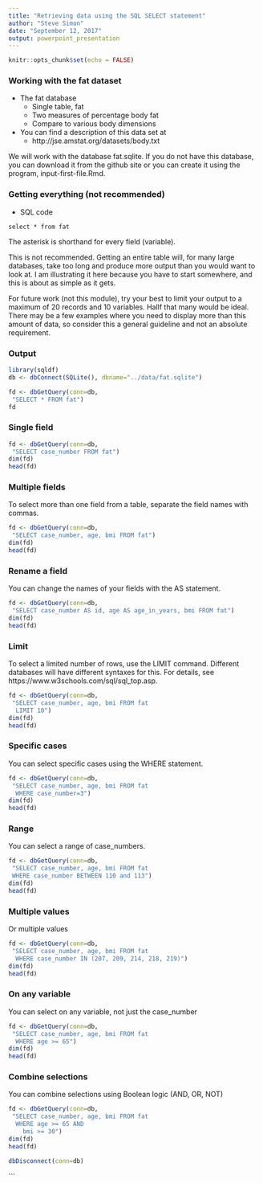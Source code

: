 ```yaml
---
title: "Retrieving data using the SQL SELECT statement"
author: "Steve Simon"
date: "September 12, 2017"
output: powerpoint_presentation
---
```


```r
knitr::opts_chunk$set(echo = FALSE)
```

### Working with the fat dataset

+ The fat database
  + Single table, fat
  + Two measures of percentage body fat
  + Compare to various body dimensions
+ You can find a description of this data set at
  + http://jse.amstat.org/datasets/body.txt
  
<div class="notes">

We will work with the database fat.sqlite. If you do not have this database, you can download it from the github site or you can create it using the program, input-first-file.Rmd.

</div>

### Getting everything (not recommended)
+ SQL code
```{}
select * from fat
```

<div class="notes">

The asterisk is shorthand for every field (variable).

This is not recommended. Getting an entire table will, for many large databases, take too long and produce more output than you would want to look at. I am illustrating it here because you have to start somewhere, and this is about as simple as it gets.

For future work (not this module), try your best to limit your output to a maximum of 20 records and 10 variables. Hallf that many would be ideal. There may be a few examples where you need to display more than this amount of data, so consider this a general guideline and not an absolute requirement.

</div>

### Output

```r
library(sqldf)
db <- dbConnect(SQLite(), dbname="../data/fat.sqlite")

fd <- dbGetQuery(conn=db,
 "SELECT * FROM fat")
fd
```

### Single field

```r
fd <- dbGetQuery(conn=db,
 "SELECT case_number FROM fat")
dim(fd)
head(fd)
```

### Multiple fields

To select more than one field from a table, separate the field names with commas.

```r
fd <- dbGetQuery(conn=db,
 "SELECT case_number, age, bmi FROM fat")
dim(fd)
head(fd)
```

### Rename a field

You can change the names of your fields with the AS statement.

```r
fd <- dbGetQuery(conn=db,
 "SELECT case_number AS id, age AS age_in_years, bmi FROM fat")
dim(fd)
head(fd)
```

### Limit

To select a limited number of rows, use the LIMIT command. Different databases will have different syntaxes for this. For details, see https://www.w3schools.com/sql/sql_top.asp.

```r
fd <- dbGetQuery(conn=db,
 "SELECT case_number, age, bmi FROM fat
  LIMIT 10")
dim(fd)
head(fd)
```

### Specific cases

You can select specific cases using the WHERE statement.

```r
fd <- dbGetQuery(conn=db,
 "SELECT case_number, age, bmi FROM fat
  WHERE case_number=3")
dim(fd)
head(fd)
```

### Range

You can select a range of case_numbers.

```r
fd <- dbGetQuery(conn=db,
 "SELECT case_number, age, bmi FROM fat
 WHERE case_number BETWEEN 110 and 113")
dim(fd)
head(fd)
```

### Multiple values

Or multiple values

```r
fd <- dbGetQuery(conn=db,
 "SELECT case_number, age, bmi FROM fat
  WHERE case_number IN (207, 209, 214, 218, 219)")
dim(fd)
head(fd)
```

### On any variable

You can select on any variable, not just the case_number

```r
fd <- dbGetQuery(conn=db,
 "SELECT case_number, age, bmi FROM fat
  WHERE age >= 65")
dim(fd)
head(fd)
```

### Combine selections

You can combine selections using Boolean logic (AND, OR, NOT)

```r
fd <- dbGetQuery(conn=db,
 "SELECT case_number, age, bmi FROM fat
  WHERE age >= 65 AND
    bmi >= 30")
dim(fd)
head(fd)
```


```r
dbDisconnect(conn=db)
```

```
